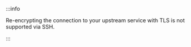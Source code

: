 :::info

Re-encrypting the connection to your upstream service with TLS is not supported via SSH.

:::
